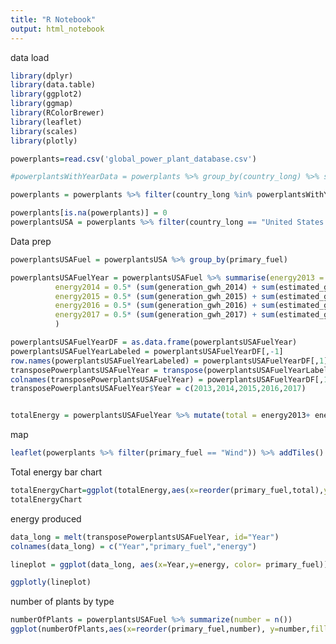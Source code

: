 ```yaml
---
title: "R Notebook"
output: html_notebook
---
```

data load
```r
library(dplyr)
library(data.table)
library(ggplot2)
library(ggmap)
library(RColorBrewer)
library(leaflet)
library(scales)
library(plotly)

powerplants=read.csv('global_power_plant_database.csv')

#powerplantsWithYearData = powerplants %>% group_by(country_long) %>% summarise(proportionWithData = 1 - mean(is.na(commissioning_year))) %>% filter(proportionWithData > .8)

powerplants = powerplants %>% filter(country_long %in% powerplantsWithYearData$country_long)

powerplants[is.na(powerplants)] = 0
powerplantsUSA = powerplants %>% filter(country_long == "United States of America")
```
Data prep
```r
powerplantsUSAFuel = powerplantsUSA %>% group_by(primary_fuel) 

powerplantsUSAFuelYear = powerplantsUSAFuel %>% summarise(energy2013 = 0.5* (sum(generation_gwh_2013) + sum(estimated_generation_gwh_2013)),
          energy2014 = 0.5* (sum(generation_gwh_2014) + sum(estimated_generation_gwh_2014)),
          energy2015 = 0.5* (sum(generation_gwh_2015) + sum(estimated_generation_gwh_2015)),
          energy2016 = 0.5* (sum(generation_gwh_2016) + sum(estimated_generation_gwh_2016)),
          energy2017 = 0.5* (sum(generation_gwh_2017) + sum(estimated_generation_gwh_2017)),
          )

powerplantsUSAFuelYearDF = as.data.frame(powerplantsUSAFuelYear)
powerplantsUSAFuelYearLabeled = powerplantsUSAFuelYearDF[,-1]
row.names(powerplantsUSAFuelYearLabeled) = powerplantsUSAFuelYearDF[,1]
transposePowerplantsUSAFuelYear = transpose(powerplantsUSAFuelYearLabeled)
colnames(transposePowerplantsUSAFuelYear) = powerplantsUSAFuelYearDF[,1]
transposePowerplantsUSAFuelYear$Year = c(2013,2014,2015,2016,2017)


totalEnergy = powerplantsUSAFuelYear %>% mutate(total = energy2013+ energy2014 +energy2015 + energy2016 + energy2017)

```

map
```r
leaflet(powerplants %>% filter(primary_fuel == "Wind")) %>% addTiles() %>% addMarkers(~longitude,~latitude,popup= ~primary_fuel,label= ~name)
```

Total energy bar chart
```r
totalEnergyChart=ggplot(totalEnergy,aes(x=reorder(primary_fuel,total),y=total,fill=primary_fuel)) + geom_bar(stat="identity") + coord_flip() + scale_y_continuous(trans= 'log10', labels = trans_format('log10',math_format(10^.x))) + theme(axis.text.x = element_text(angle=90)) + ylab("Energy Accumulated MWH") + xlab("Primary Fuel")
totalEnergyChart
```

energy produced
```r

data_long = melt(transposePowerplantsUSAFuelYear, id="Year")
colnames(data_long) = c("Year","primary_fuel","energy")

lineplot = ggplot(data_long, aes(x=Year,y=energy, color= primary_fuel)) + ylab("Energy Produced MWH") + xlab("Year") + geom_line() + scale_y_continuous(trans= 'log10', labels = trans_format('log10',math_format(10^.x)))

ggplotly(lineplot)
```

number of plants by type
```r
numberOfPlants = powerplantsUSAFuel %>% summarize(number = n())
ggplot(numberOfPlants,aes(x=reorder(primary_fuel,number), y=number,fill=primary_fuel)) + geom_bar(stat="identity") + theme(axis.text.x = element_text(angle=90)) + coord_flip() + scale_y_continuous(trans= 'log10', labels = trans_format('log10',math_format(10^.x))) + xlab("Primary Fuel") + ylab("Number of Plants")
```

```r

```